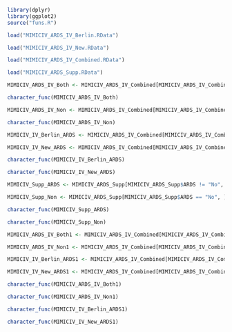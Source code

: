 
```r
library(dplyr)
library(ggplot2)
source("funs.R")
```



```r
load("MIMICIV_ARDS_IV_Berlin.RData")

load("MIMICIV_ARDS_IV_New.RData")

load("MIMICIV_ARDS_IV_Combined.RData")

load("MIMICIV_ARDS_Supp.RData")

```


```r
MIMICIV_ARDS_IV_Both <- MIMICIV_ARDS_IV_Combined[MIMICIV_ARDS_IV_Combined$ARDS_PF != "No" & MIMICIV_ARDS_IV_Combined$ARDS_SF != "No", ]

```


```r
character_func(MIMICIV_ARDS_IV_Both)
```
 
 
```r
MIMICIV_ARDS_IV_Non <- MIMICIV_ARDS_IV_Combined[MIMICIV_ARDS_IV_Combined$ARDS_PF == "No" & MIMICIV_ARDS_IV_Combined$ARDS_SF == "No", ]

```

```r
character_func(MIMICIV_ARDS_IV_Non)
```


```r
MIMICIV_IV_Berlin_ARDS <- MIMICIV_ARDS_IV_Combined[MIMICIV_ARDS_IV_Combined$ARDS_PF != "No" & MIMICIV_ARDS_IV_Combined$ARDS_SF == "No", ]

MIMICIV_IV_New_ARDS <- MIMICIV_ARDS_IV_Combined[MIMICIV_ARDS_IV_Combined$ARDS_PF == "No" & MIMICIV_ARDS_IV_Combined$ARDS_SF != "No", ]
```




```r
character_func(MIMICIV_IV_Berlin_ARDS)

```


```r
character_func(MIMICIV_IV_New_ARDS)
```

```r
MIMICIV_Supp_ARDS <- MIMICIV_ARDS_Supp[MIMICIV_ARDS_Supp$ARDS != "No", ]

MIMICIV_Supp_Non <- MIMICIV_ARDS_Supp[MIMICIV_ARDS_Supp$ARDS == "No", ]
```



```r
character_func(MIMICIV_Supp_ARDS)
```


```r
character_func(MIMICIV_Supp_Non)
```







```r
MIMICIV_ARDS_IV_Both1 <- MIMICIV_ARDS_IV_Combined[MIMICIV_ARDS_IV_Combined$ARDS_PF %in% c("Moderate", "Severe")  & MIMICIV_ARDS_IV_Combined$ARDS_SF %in% c("Moderate", "Severe"), ]
```


```r
MIMICIV_ARDS_IV_Non1 <- MIMICIV_ARDS_IV_Combined[MIMICIV_ARDS_IV_Combined$ARDS_PF %in% c("No",   "Mild")  & MIMICIV_ARDS_IV_Combined$ARDS_SF %in% c("No",   "Mild") , ]

```

```r
MIMICIV_IV_Berlin_ARDS1 <- MIMICIV_ARDS_IV_Combined[MIMICIV_ARDS_IV_Combined$ARDS_PF %in% c("Moderate", "Severe")  & MIMICIV_ARDS_IV_Combined$ARDS_SF %in% c("No",   "Mild") , ]

MIMICIV_IV_New_ARDS1 <- MIMICIV_ARDS_IV_Combined[MIMICIV_ARDS_IV_Combined$ARDS_PF %in% c("No",   "Mild") & MIMICIV_ARDS_IV_Combined$ARDS_SF %in% c("Moderate", "Severe"), ]
```




```r

character_func(MIMICIV_ARDS_IV_Both1)
```


```r
character_func(MIMICIV_ARDS_IV_Non1)
```

```r
character_func(MIMICIV_IV_Berlin_ARDS1)
```



```r
character_func(MIMICIV_IV_New_ARDS1)
```






